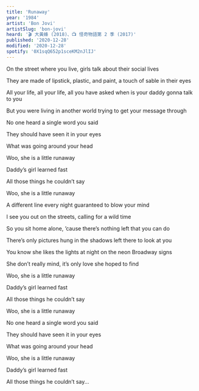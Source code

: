 ```yaml
---
title: 'Runaway'
year: '1984'
artist: 'Bon Jovi'
artistSlug: 'bon-jovi'
heard: '🎬 大黃蜂 (2018)、📺 怪奇物語第 2 季 (2017)'
published: '2020-12-28'
modified: '2020-12-28'
spotify: '0X1sqQ652p1sceKM2nJlIJ'
---
```


<LyricSection>

On the street where you live, girls talk about their social lives

They are made of lipstick, plastic, and paint, a touch of sable in their eyes

All your life, all your life, all you have asked when is your daddy gonna talk to you

But you were living in another world trying to get your message through

</LyricSection>

<LyricSection>

No one heard a single word you said

They should have seen it in your eyes

What was going around your head

</LyricSection>

<LyricSection>

Woo, she is a little runaway

Daddy&rsquo;s girl learned fast

All those things he couldn&rsquo;t say

Woo, she is a little runaway

</LyricSection>

<LyricSection>

A different line every night guaranteed to blow your mind

I see you out on the streets, calling for a wild time

So you sit home alone, &rsquo;cause there&rsquo;s nothing left that you can do

There&rsquo;s only pictures hung in the shadows left there to look at you

</LyricSection>

<LyricSection>

You know she likes the lights at night on the neon Broadway signs

She don&rsquo;t really mind, it&rsquo;s only love she hoped to find

</LyricSection>

<LyricSection>

Woo, she is a little runaway

Daddy&rsquo;s girl learned fast

All those things he couldn&rsquo;t say

Woo, she is a little runaway

</LyricSection>

<LyricSection>

No one heard a single word you said

They should have seen it in your eyes

What was going around your head

</LyricSection>

<LyricSection>

Woo, she is a little runaway

Daddy&rsquo;s girl learned fast

All those things he couldn&rsquo;t say...

</LyricSection>
